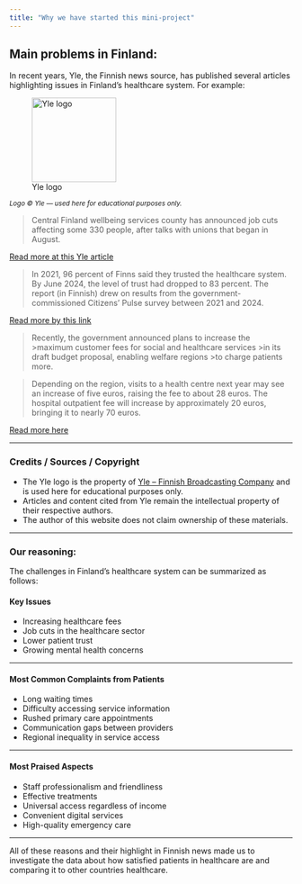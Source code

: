 ```yaml
---
title: "Why we have started this mini-project"
---
```

## Main problems in Finland:
In recent years, Yle, the Finnish news source, has published several articles highlighting issues in Finland’s healthcare system. For example:

![Yle logo](images/Ylen_logo.svg.png){fig-align="left" width=150px}

<small><em>Logo © Yle — used here for educational purposes only.</em></small>

> Central Finland wellbeing services county has announced job cuts affecting some 330 people, after talks with unions that began in August.
 
[Read more at this Yle article](https://yle.fi/a/74-20122520)

>In 2021, 96 percent of Finns said they trusted the healthcare system. By June 2024, the level of trust had dropped to 83 percent. The report (in Finnish) drew on results from the government-commissioned Citizens' Pulse survey between 2021 and 2024.

[Read more by this link](https://yle.fi/a/74-20110636)

>Recently, the government announced plans to increase the >maximum customer fees for social and healthcare services >in its draft budget proposal, enabling welfare regions >to charge patients more.

>Depending on the region, visits to a health centre next year may see an increase of five euros, raising the fee to about 28 euros. The hospital outpatient fee will increase by approximately 20 euros, bringing it to nearly 70 euros.

[Read more here](https://yle.fi/a/74-20116349)

---

### Credits / Sources / Copyright

- The Yle logo is the property of [Yle – Finnish Broadcasting Company](https://yle.fi) and is used here for educational purposes only.
- Articles and content cited from Yle remain the intellectual property of their respective authors.
- The author of this website does not claim ownership of these materials.

---

### Our reasoning:

The challenges in Finland’s healthcare system can be summarized as follows:

#### Key Issues
- Increasing healthcare fees  
- Job cuts in the healthcare sector  
- Lower patient trust  
- Growing mental health concerns  

---

#### Most Common Complaints from Patients
- Long waiting times  
- Difficulty accessing service information  
- Rushed primary care appointments  
- Communication gaps between providers  
- Regional inequality in service access  

---

#### Most Praised Aspects
- Staff professionalism and friendliness  
- Effective treatments  
- Universal access regardless of income  
- Convenient digital services  
- High-quality emergency care

---

All of these reasons and their highlight in Finnish news made us to investigate the data about how satisfied patients in healthcare are and comparing it to other countries healthcare.